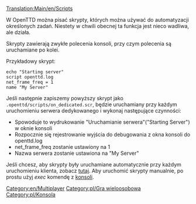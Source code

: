 [[Translation:Main/en/Scripts]]

W OpenTTD można pisać skrypty, których można używać do automatyzacji określonych zadań.
Niestety w chwili obecnej ta funkcja jest nieco wadliwa, ale działa.

Skrypty zawierają zwykłe polecenia konsoli, przy czym polecenia są uruchamiane po kolei.

Przykładowy skrypt:

 echo "Starting server"
 script openttd.log
 net_frame_freq = 1
 name "My Server"

Jeśli następnie zapiszemy powyższy skrypt jako <tt>.openttd/scripts/on_dedicated.scr</tt>, będzie uruchamiany przy każdym uruchomieniu serwera dedykowanego i wykonaj następujące czynności:

* Spowoduje to wydrukowanie "Uruchamianie serwera"("Starting Server") w oknie konsoli
* Rozpocznie się rejestrowanie wyjścia do debugowania z okna konsoli do openttd.log
* net_frame_freq zostanie ustawiony na 1
* Nazwa serwera zostanie ustawiona na "My Server"


Jeśli chcesz, aby skrypty były uruchamiane automatycznie przy każdym uruchomieniu klienta, zobacz [[Main/pl/Uruchamianie skryptów startowych|tutaj]]. Aby uruchomić skrypty manualnie, po prostu użyj ''exec'' komendę z [[Main/pl/Konsola|konsoli]].

[[Category:en/Multiplayer]] [[Category:pl/Gra wieloosobowa]]
<!--[[Category:en/Console]]--> [[Category:pl/Konsola]]